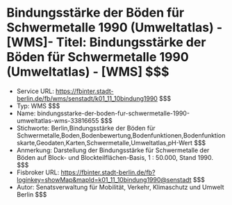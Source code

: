 # Bindungsstärke der Böden für Schwermetalle 1990 (Umweltatlas) - [WMS]- Titel: Bindungsstärke der Böden für Schwermetalle 1990 (Umweltatlas) - [WMS] $$$
- Service URL: https://fbinter.stadt-berlin.de/fb/wms/senstadt/k01_11_10bindung1990 $$$
- Typ: WMS $$$
- Name: bindungsstarke-der-boden-fur-schwermetalle-1990-umweltatlas-wms-33816655 $$$
- Stichworte: Berlin,Bindungsstärke der Böden für Schwermetalle,Boden,Bodenbewertung,Bodenfunktionen,Bodenfunktionskarte,Geodaten,Karten,Schwermetalle,Umweltatlas,pH-Wert $$$
- Anmerkung: Darstellung der Bindungsstärke für Schwermetalle der Böden auf Block- und Blockteilflächen-Basis, 1 : 50.000, Stand 1990. $$$
- Fisbroker URL: https://fbinter.stadt-berlin.de/fb?loginkey=showMap&mapId=k01_11_10bindung1990@senstadt $$$
- Autor: Senatsverwaltung für Mobilität, Verkehr, Klimaschutz und Umwelt Berlin $$$
